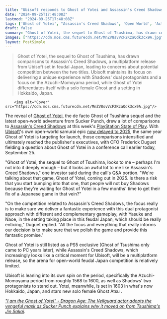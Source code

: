 ```yaml
---
title: "Ubisoft responds to Ghost of Yotei and Assassin's Creed Shadows comparisons as its own open-world samurai game slips to 2025, stressing its dual protagonist approach"
date: "2024-09-25T17:48:08Z"
lastmod: "2024-09-25T17:48:08Z"
tags: ['Ghost of Yotei', "Assassin's Creed Shadows", 'Open World', 'Action', 'PS5', 'Samurai', 'Feudal Japan', 'Ubisoft', 'Sucker Punch']
draft: false
summary: "Ghost of Yotei, the sequel to Ghost of Tsushima, has drawn comparisons to Assassin's Creed Shadows, a multiplatform release from Ubisoft set in feudal Japan, leading to concerns about potential competition between the two titles.  Ubisoft maintains its focus on delivering a unique experience with Shadows' dual protagonists and a focus on the Azuchi-Momoyama period, while Ghost of Yotei differentiates itself with a solo female Ghost and a setting in Hokkaido, Japan."
images: ["https://cdn.mos.cms.futurecdn.net/MnZV8svVcF2KzaQdk3cx9A.jpg"]
layout: PostSimple
---
```

> Ghost of Yotei, the sequel to Ghost of Tsushima, has drawn comparisons to Assassin's Creed Shadows, a multiplatform release from Ubisoft set in feudal Japan, leading to concerns about potential competition between the two titles.  Ubisoft maintains its focus on delivering a unique experience with Shadows' dual protagonists and a focus on the Azuchi-Momoyama period, while Ghost of Yotei differentiates itself with a solo female Ghost and a setting in Hokkaido, Japan.


        <img alt="Cover" src="https://cdn.mos.cms.futurecdn.net/MnZV8svVcF2KzaQdk3cx9A.jpg"/>
        
The reveal of [<u>Ghost of Yotei</u>](https://www.gamesradar.com/games/open-world/ghost-of-yotei-guide/), the de facto Ghost of Tsushima sequel and the latest open-world adventure from Sucker Punch, drew a lot of comparisons to [<u>Assassin's Creed Shadows</u>](https://www.gamesradar.com/assassins-creed-codename-red-guide/) at this week's [<u>PlayStation State of Play</u>](https://www.gamesradar.com/platforms/ps5/playstation-state-of-play-ps5-psvr2-ps5pro-everything-announced-biggest-news-reveals/). With [Ubisoft](https://www.gamesradar.com/tag/ubisoft/)'s own open-world samurai epic [<u>now delayed to 2025</u>](https://www.gamesradar.com/games/assassin-s-creed/assassins-creed-shadows-delayed-to-february-after-learnings-from-the-star-wars-outlaws-release/), the same year Ghost of Yotei is targeting for launch, those comparisons intensified and ultimately reached the publisher's executives, with CFO Frederick Duguet fielding a question about Ghost of Yotei in a conference call earlier today, September 25. 

"Ghost of Yotei, the sequel to Ghost of Tsushima, looks to me – perhaps I'm not into it deeply enough – but it looks an awful lot to me like Assassin's Creed Shadows," one investor said during the call's Q&A portion. "We're talking about that game, Ghost of Yotei, coming out in 2025. Is there a risk that you start bumping into that one, that people will not buy Shadows because they're waiting for Ghost of Yotei in a few months' time to get their fix of a Japanese game in that vein?" 

"On the competition related to Assassin's Creed Shadows, the focus really is to make sure we deliver a fantastic experience with this dual protagonist approach with different and complementary gameplay, with Yasuke and Naoe, in the setting taking place in this feudal Japan, which should be really enticing," Duguet replied. "All the focus and everything that really informs our decision is to make sure that we polish the game and provide this fantastic promise."

Ghost of Yotei is still listed as a PS5 exclusive (Ghost of Tsushima only came to PC years later), while Assassin's Creed Shadows, which increasingly looks like a critical moment for Ubisoft, will be a multiplatform release, so the arena for open-world feudal Japan competition is relatively limited. 

Ubisoft is leaning into its own spin on the period, specifically the Azuchi-Momoyama period from roughly 1568 to 1600, as well as Shadows' two protagonists to stand out. Yotei, meanwhile, is set in 1603 in what's now Hokkaido, Japan, and stars new solo female Ghost Atsu . 

[<u><em>"I am the Ghost of Yotei" - Dragon Age: The Veilguard actor adopts the vengeful mask as Sucker Punch explains why it moved on from Tsushima's Jin Sakai</em></u>](https://www.gamesradar.com/games/action/i-am-the-ghost-of-yotei-dragon-age-the-veilguard-actor-adopts-the-vengeful-mask-as-sucker-punch-explains-why-it-moved-on-from-tsushimas-jin-sakai/)*.*
        